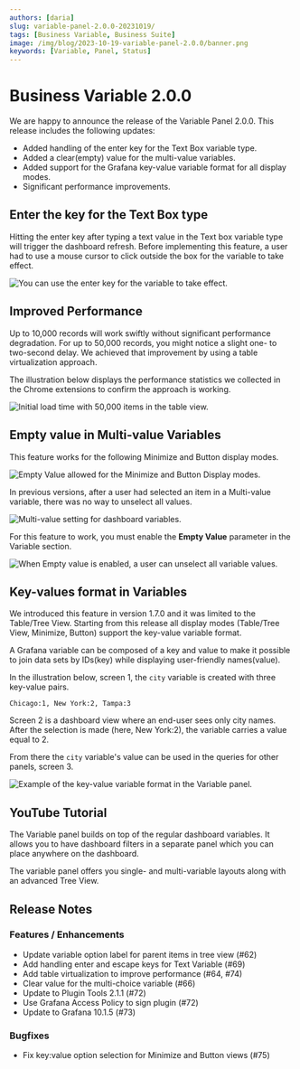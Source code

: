 ```yaml
---
authors: [daria]
slug: variable-panel-2.0.0-20231019/
tags: [Business Variable, Business Suite]
image: /img/blog/2023-10-19-variable-panel-2.0.0/banner.png
keywords: [Variable, Panel, Status]
---
```



# Business Variable 2.0.0

We are happy to announce the release of the Variable Panel 2.0.0. This release includes the following updates:

- Added handling of the enter key for the Text Box variable type.
- Added a clear(empty) value for the multi-value variables.
- Added support for the Grafana key-value variable format for all display modes.
- Significant performance improvements.

<Catalog date="October 18, 2023" />

<Shorts id="ghaFZ3ts3kk" title="Business Variable panel 2.0.0 for Grafana." />

## Enter the key for the Text Box type

Hitting the enter key after typing a text value in the Text box variable type will trigger the dashboard refresh. Before implementing this feature, a user had to use a mouse cursor to click outside the box for the variable to take effect.

<Image
  title="You can use the enter key for the variable to take effect."
  src="/img/blog/2023-10-19-variable-panel-2.0.0/enter.png"
/>

## Improved Performance

Up to 10,000 records will work swiftly without significant performance degradation. For up to 50,000 records, you might notice a slight one- to two-second delay. We achieved that improvement by using a table virtualization approach.

The illustration below displays the performance statistics we collected in the Chrome extensions to confirm the approach is working.

<Image
  title="Initial load time with 50,000 items in the table view."
  src="/img/blog/2023-10-19-variable-panel-2.0.0/performance.png"
/>

## Empty value in Multi-value Variables

This feature works for the following Minimize and Button display modes.

<Image
  title="Empty Value allowed for the Minimize and Button Display modes."
  src="/img/blog/2023-10-19-variable-panel-2.0.0/empty-value.png"
/>

In previous versions, after a user had selected an item in a Multi-value variable, there was no way to unselect all values.

<Image
  title="Multi-value setting for dashboard variables."
  src="/img/blog/2023-10-19-variable-panel-2.0.0/multi-value.png"
/>

For this feature to work, you must enable the <b>Empty Value</b> parameter in the Variable section.

<Image
  title="When Empty value is enabled, a user can unselect all variable values."
  src="/img/blog/2023-10-19-variable-panel-2.0.0/empty-all.png"
/>

## Key-values format in Variables

We introduced this feature in version 1.7.0 and it was limited to the Table/Tree View. Starting from this release all display modes (Table/Tree View, Minimize, Button) support the key-value variable format.

A Grafana variable can be composed of a key and value to make it possible to join data sets by IDs(key) while displaying user-friendly names(value).

In the illustration below, screen 1, the `city` variable is created with three key-value pairs.

```text
Chicago:1, New York:2, Tampa:3
```

Screen 2 is a dashboard view where an end-user sees only city names. After the selection is made (here, New York:2), the variable carries a value equal to 2.

From there the `city` variable's value can be used in the queries for other panels, screen 3.

<Image
  title="Example of the key-value variable format in the Variable panel."
  src="/img/blog/2023-10-19-variable-panel-2.0.0/key-value.png"
/>

<GettingStarted />

## YouTube Tutorial

The Variable panel builds on top of the regular dashboard variables. It allows you to have dashboard filters in a separate panel which you can place anywhere on the dashboard.

The variable panel offers you single- and multi-variable layouts along with an advanced Tree View.

<Youtube
  id="mYYtMW9qiPA"
  title="Demonstrates the Variable panel functionality."
/>

## Release Notes

### Features / Enhancements

- Update variable option label for parent items in tree view (#62)
- Add handling enter and escape keys for Text Variable (#69)
- Add table virtualization to improve performance (#64, #74)
- Clear value for the multi-choice variable (#66)
- Update to Plugin Tools 2.1.1 (#72)
- Use Grafana Access Policy to sign plugin (#72)
- Update to Grafana 10.1.5 (#73)

### Bugfixes

- Fix key:value option selection for Minimize and Button views (#75)

<Feedback />
